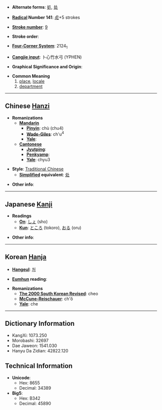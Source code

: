 * '''Alternate forms''': [[処]], [[处]]

* '''[[Wiktionary:Chinese radical index| Radical]] Number 141''': [[Wiktionary:Chinese radical index 虍|虍]]+5 strokes

* '''[[Wiktionary:Chinese total strokes index|Stroke number]]''': [[Wiktionary:Chinese total strokes index 9|9]]

* '''Stroke order''': 

* '''[[Wiktionary:Chinese four corner index|Four-Corner System]]''': 2124<sub>1</sub>

* '''[[Wiktionary:Chinese Cangjie index|Cangjie input]]''': 卜心竹水弓 (YPHEN)

* '''Graphical Significance and Origin''': 

* '''Common Meaning'''
*#[[place]], [[locale]]
*# [[department]]

----

== Chinese [[Hanzi]] ==

* '''Romanizations'''
** '''[[Mandarin]]'''
*** '''[[Pinyin]]''': chù (chu4)
*** '''[[Wade-Giles]]''': ch'u<sup>4</sup>
*** '''[[Yale]]''': 
** '''[[Cantonese]]'''
*** '''[[Jyutping]]''':
*** '''[[Penkyamp]]''': 
*** '''[[Yale]]''': chyu3

* '''Style''': [[Traditional Chinese]] 
** '''[[Simplified Chinese|Simplified]] equivalent''': [[处]]

* '''Other info''': 

----

== Japanese [[Kanji]] ==

* '''Readings'''
** '''[[On]]''': [[しょ]] (sho)
** '''[[Kun]]''': [[ところ]] (tokoro), [[おる]] (oru)

* '''Other info''':  

----

== Korean [[Hanja]] ==

* '''[[Hangeul]]''': [[처]]

* '''[[Eumhun]] reading''': 

* '''Romanizations'''
** '''[[The 2000 South Korean Revised Romanization|The 2000 South Korean Revised]]''': cheo
** '''[[McCune-Reischauer]]''': ch'ŏ
** '''[[Yale]]''': che

----

== Dictionary Information ==

* KangXi: 1073.250
* Morobashi: 32697
* Dae Jaweon: 1541.030
* Hanyu Da Zidian: 42822.120

== Technical Information ==

* '''Unicode''':
** Hex: 8655
** Decimal: 34389
* '''Big5''':
** Hex: B342
** Decimal: 45890